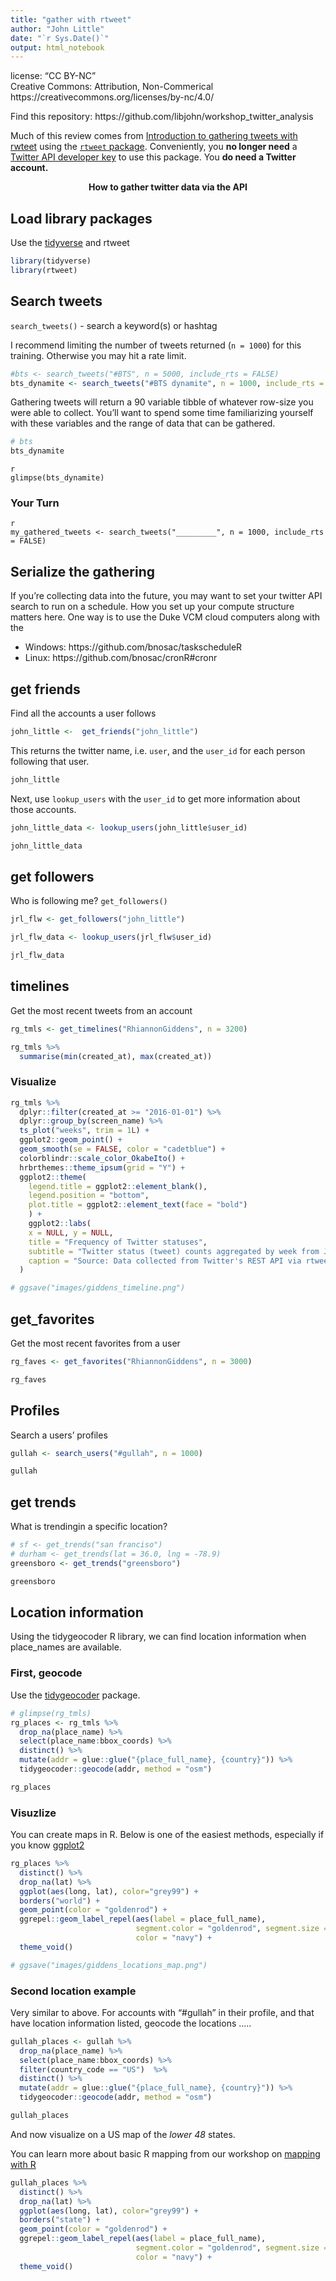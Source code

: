 ```yaml
---
title: "gather with rtweet"
author: "John Little"
date: "`r Sys.Date()`"
output: html_notebook
---
```


license: "CC BY-NC"  
Creative Commons:  Attribution, Non-Commerical  
https://creativecommons.org/licenses/by-nc/4.0/  


Find this repository:  https://github.com/libjohn/workshop_twitter_analysis

Much of this review comes from [Introduction to gathering tweets with rwteet](https://docs.ropensci.org/rtweet/articles/intro.html) using the [`rtweet` package](https://docs.ropensci.org/rtweet/).  Conveniently, you **no longer need** a [Twitter API developer key](https://docs.ropensci.org/rtweet/articles/auth.html) to use this package.  You **do need a Twitter account.**  

<center>**How to gather twitter data via the API**</center>

## Load library packages

Use the [tidyverse](https://tidyverse.org) and rtweet

```r
library(tidyverse)
library(rtweet)
```


## Search tweets

`search_tweets()` - search a keyword(s) or hashtag

I recommend limiting the number of tweets returned (`n = 1000`) for this training.  Otherwise you may hit a rate limit.

```r
#bts <- search_tweets("#BTS", n = 5000, include_rts = FALSE)
bts_dynamite <- search_tweets("#BTS dynamite", n = 1000, include_rts = FALSE)
```

Gathering tweets will return a 90 variable tibble of whatever row-size you were able to collect.  You'll want to spend some time familiarizing yourself with these variables and the range of data that can be gathered.

```r
# bts
bts_dynamite
```

```
{r}
glimpse(bts_dynamite)
```


### Your Turn



```
{r}
my_gathered_tweets <- search_tweets("_________", n = 1000, include_rts = FALSE)
```




## Serialize the gathering

If you're collecting data into the future, you may want to set your twitter API search to run on a schedule.  How you set up your compute structure matters here.  One way is to use the Duke VCM cloud computers along with the 

- Windows:  https://github.com/bnosac/taskscheduleR
- Linux: https://github.com/bnosac/cronR#cronr

## get friends

Find all the accounts a user follows

```r
john_little <-  get_friends("john_little")
```

This returns the twitter name, i.e. `user`, and the `user_id` for each person following that user.

```r
john_little
```

Next, use `lookup_users` with the `user_id` to get more information about those accounts.

```r
john_little_data <- lookup_users(john_little$user_id)
```

```r
john_little_data
```

## get followers

Who is following me?  `get_followers()`

```r
jrl_flw <- get_followers("john_little")
```


```r
jrl_flw_data <- lookup_users(jrl_flw$user_id)
```


```r
jrl_flw_data 
```

## timelines

Get the most recent tweets from an account

```r
rg_tmls <- get_timelines("RhiannonGiddens", n = 3200)
```


```r
rg_tmls %>% 
  summarise(min(created_at), max(created_at))
```

### Visualize

```r
rg_tmls %>% 
  dplyr::filter(created_at >= "2016-01-01") %>%  
  dplyr::group_by(screen_name) %>%
  ts_plot("weeks", trim = 1L) +
  ggplot2::geom_point() +
  geom_smooth(se = FALSE, color = "cadetblue") +
  colorblindr::scale_color_OkabeIto() +
  hrbrthemes::theme_ipsum(grid = "Y") +
  ggplot2::theme(
    legend.title = ggplot2::element_blank(),
    legend.position = "bottom", 
    plot.title = ggplot2::element_text(face = "bold")
    ) +
    ggplot2::labs(
    x = NULL, y = NULL,
    title = "Frequency of Twitter statuses",
    subtitle = "Twitter status (tweet) counts aggregated by week from Jan. 2016",
    caption = "Source: Data collected from Twitter's REST API via rtweet"
  )

# ggsave("images/giddens_timeline.png")

```

## get_favorites

Get the most recent favorites from a user

```r
rg_faves <- get_favorites("RhiannonGiddens", n = 3000)
```

```r
rg_faves
```

## Profiles

Search a users' profiles

```r
gullah <- search_users("#gullah", n = 1000)
```


```r
gullah
```

## get trends

What is trendingin a specific location?

```r
# sf <- get_trends("san franciso")
# durham <- get_trends(lat = 36.0, lng = -78.9)
greensboro <- get_trends("greensboro")
```

```r
greensboro
```

## Location information

Using the tidygeocoder R library, we can find location information when place_names are available.

### First, geocode 

Use the [tidygeocoder](https://jessecambon.github.io/tidygeocoder) package.  

```r
# glimpse(rg_tmls)
rg_places <- rg_tmls %>% 
  drop_na(place_name) %>% 
  select(place_name:bbox_coords) %>% 
  distinct() %>% 
  mutate(addr = glue::glue("{place_full_name}, {country}")) %>% 
  tidygeocoder::geocode(addr, method = "osm")

rg_places
```

### Visuzlize 

You can create maps in R.  Below is one of the easiest methods, especially if you know [ggplot2](https://ggplot2.tidyverse.org)

```r
rg_places %>% 
  distinct() %>% 
  drop_na(lat) %>% 
  ggplot(aes(long, lat), color="grey99") +
  borders("world") + 
  geom_point(color = "goldenrod") + 
  ggrepel::geom_label_repel(aes(label = place_full_name), 
                            segment.color = "goldenrod", segment.size = 1,
                            color = "navy") + 
  theme_void()

# ggsave("images/giddens_locations_map.png")
```

### Second location example

Very similar to above.  For accounts with "#gullah" in their profile, and that have location information listed, geocode the locations .....

```r
gullah_places <- gullah %>% 
  drop_na(place_name) %>% 
  select(place_name:bbox_coords) %>% 
  filter(country_code == "US")  %>%
  distinct() %>% 
  mutate(addr = glue::glue("{place_full_name}, {country}")) %>% 
  tidygeocoder::geocode(addr, method = "osm")

gullah_places
```

And now visualize on a US map of the _lower 48_ states.

You can learn more about basic R mapping from our workshop on [mapping with R](https://rfun.library.duke.edu/portfolio/mapping_workshop/)


```r
gullah_places %>% 
  distinct() %>% 
  drop_na(lat) %>% 
  ggplot(aes(long, lat), color="grey99") +
  borders("state") + 
  geom_point(color = "goldenrod") + 
  ggrepel::geom_label_repel(aes(label = place_full_name), 
                            segment.color = "goldenrod", segment.size = 1,
                            color = "navy") + 
  theme_void()
```


